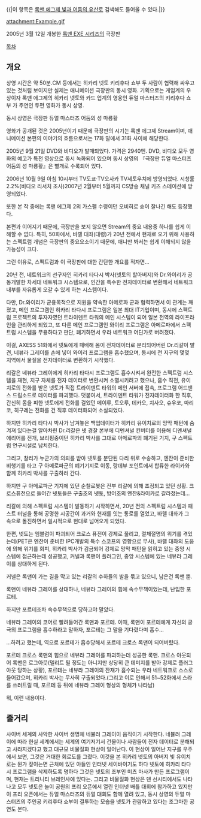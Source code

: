 {{|이 항목은 [[록맨 에그제 빛과 어둠의 유산]]로 검색해도 들어올 수 있다.|}}

attachment:Example.gif

2005년 3월 12일 개봉한  [[록맨 EXE 시리즈]]의 극장판 

[[목차]]

== 개요 ==
상영 시간은 약 50분.CM 등에서는 히카리 넷토  키리후다 쇼부 두 사람이 협력해 싸우고 있는 것처럼 보이지만 실제는 애니메이션 극장판의 동시 영화. 기획으로는 게임계의 우상이자 록맨 에그제의 히카리 넷토와 카드 업계의 영웅인 듀얼 마스터즈의 키리후다 쇼부 가 주연인 두편 영화가 동시 상영.

동시 상영은  극장판 듀얼 마스터즈 어둠의 성 마룡황 

영화가 공개된 것은 2005년이기 때문에 극장판의 시기는 록맨 에그제 Stream이며, 애니메이션 본편의 이야기의 흐름으로서는 17화 말에서 31화 사이에 해당한다.

2005년 9월 21일 DVD와 비디오가 발매되었다. 가격은 2940엔. DVD, 비디오 모두 영화의 예고가 특전 영상으로 동시 녹화되어 있으며 동시 상영의 『극장판 듀얼 마스터즈 어둠의 성 마룡황』은 별개로 수록되어 있다.

2006년 10월 9일 아침 10시부터 TV도쿄·TV오사카 TV세토우치에 방영되었다. 시청률 2.2%(비디오 리서치 조사)2007년 2월부터 5월까지 CS방송 채널 키즈 스테이션에 방영되었다.

또한 본 작 중에는 록맨 에그제 2의 가스펠 수령이던 오비히로 슌이 찰나긴 해도 등장했다.



본편과 이어지기 때문에, 극장판을 보지 않으면 Stream의 중요 내용중 하나를 쉽게 이해할 수 없다.
특히, 50화에서, 바렐 대좌(대령)가 20년 전에서 현재로 오기 위해 사용하는 스펙트럼 개념은 극장판의 중요요소이기 때문에, 애니만 봐서는 쉽게 이해되지 않을 가능성이 크다.

그런 이유로, 스펙트럼과 이 극장판에 대한 간단한 개요를 적자면…

20년 전, 네트워크의 선구자인 히카리 타다시 박사(넷토의 할아버지)와 Dr.와이리가 공동개발한 차세대 네트워크 시스템으로, 인간을 특수한 전자데이터로 변환해서 네트워크 내부를 자유롭게 오갈 수 있게 하는 시스템이다.

다만, Dr.와이리가 군용목적으로 지원을 약속한 아메로파 군과 협력하면서 이 관계는 깨졌고, 메인 프로그램인 히카리 타다시 프로그램은 일본 최대 IT기업이며, 동시에 스펙트럼 프로젝트의 투자자였던 트라이덴트 타워의 메인 시스템이 되어 일본 전역의 라이프라인을 관리하게 되었고, 또 다른 메인 프로그램인 와이리 프로그램은 아메로파에서 스펙트럼 시스템을 무용하다고 판단, 폐기하면서 우라 네트워크 어딘가로 버려졌다.

이걸, AXESS 51화에서 넷토에게 패배해 몸이 전자데이터로 분리되어버린 Dr.리갈이 발견, 네뷰라 그레이를 손에 넣어 와이리 프로그램을 흡수했으며, 동시에 전 지구의 몇몇 지역에서 물질을 전자데이터로 변환하기 시작했다.

리갈은 네뷰라 그레이에게 히카리 타다시 프로그램도 흡수시켜서 완전한 스펙트럼 시스템을 재현, 지구 자체를 전자 데이터로 변환시켜 소멸시키려고 했으나, 흡수 직전, 유이치로의 전화를 받은 넷토가 직접 트라이덴트 타워의 메인 서버에 접속, 프로그램 어드밴스 드림소드로 데이터를 파괴했다. 덧붙여서, 트라이덴트 타워가 전자데이터화 한 직후, 간신히 몸을 피한 넷토에게 전화를 걸었던 메이루, 토오루, 데카오, 치사오, 슈우코, 마리코, 히구레는 전화를 건 직후 데이터화되어 소실되었다.

하지만 히카리 타다시 박사가 남겨놓은 백업데이터가 히카리 유이치로의 망막 패턴에 숨겨져 있다는걸 알아차린 Dr.리갈은 넷 경찰 본부에 디멘셔널 컨버터를 이용해 디멘셔널 에리어를 전개, 브리핑중이던 히카리 박사를 그대로 아메로파의 폐기된 기지, 구 스펙트럼 연구시설로 납치한다.

그리고, 찰리가 누군가의 의뢰를 받아 넷토를 분단된 다리 위로 수송하고, 엔잔이 준비한 비행기를 타고 구 아메로파군의 폐기기지로 이동, 랑데뷰 포인트에서 합류한 라이카와 함께 히카리 박사를 구출하러 간다.

하지만 구 아메로파군 기지에 있던 순찰로봇은 전부 리갈에 의해 조정되고 있던 상황.
크로스퓨전으로 들어간 넷토들은 구출조의 넷토, 방어조의 엔잔&라이카로 갈라졌는데…

리갈에 의해 스펙트럼 시스템이 발동하기 시작하면서, 20년 전의 스펙트럼 시스템과 패스트 터널을 통해 공명한 시공간이 과거와 현재를 잇는 통로를 열었고, 바렐 대좌가 그 속으로 돌진하면서 일시적으로 현대로 넘어오게 되었다.

한편, 넷토는 엠블럼이 파괴되어 크로스 퓨전이 강제로 풀리고, 절체절명의 위기를 겪었는데(PET은 엔잔이 준비한 IPC개발의 특수 스코프의 영향으로 무사), 바렐 대좌의 도움에 의해 위기를 회피, 히카리 박사가 감금되어 강제로 망막 패턴을 읽히고 있는 중앙 시스템에 접근하는데 성공했고, 커넬과 록맨이 플러그인, 중앙 시스템에 있는 네뷰라 그레이를 상대하게 된다.


커넬은 록맨이 가는 길을 막고 있는 리갈의 수하들의 발을 묶고 있으니, 남은건 록맨 뿐.

록맨이 네뷰라 그레이를 상대하나, 네뷰라 그레이의 힘에 속수무책이었는데, 난입한 포르테.

하지만 포르테조차 속수무책으로 당하고야 말았다.

네뷰라 그레이의 코어로 빨려들어간 록맨과 포르테. 이때, 록맨이 포르테에게 자신의 궁극의 프로그램을 흡수하라고 말하자, 포르테는 그 말을 기다렸다며 흡수…


…하려고 했는데, 역으로 포르테가 흡수당해서 포르테 크로스 록맨이 되어버렸다.

포르테 크로스 록맨의 힘으로 네뷰라 그레이를 파괴하는데 성공한 록맨. 크로스 아웃되어 록맨은 로그아웃(델리트 될 정도는 아니지만 상당히 큰 데미지를 받아 강제로 플러그 아웃 당하는 상황), 포르테는 네뷰라 그레이의 잔재가 흡수되는 우라 네트워크로 스스로 들어갔으며, 히카리 박사는 무사히 구출되었다.(그리고 이로 인해서 51~52화에서 스라를 쓰러트릴 때, 포르테 등 뒤에 네뷰라 그레이 형상의 형체가 나타남)


뭐, 이런 내용이다.
== 줄거리 ==
사이버 세계의 사악한 사이버 생명체 네뷸러 그레이이 움직이기 시작한다. 네뷸러 그레이에 따라 현실 세계에서는 세계의 여기저기서 건물이나 사람들이 전자 데이터로 분해되고 사라지겠다고 했고 대규모 비물질화 현상이 일어난다. 이 현상이 일어난 지구를 우주에서 보면, 그것은 거대한 회로도를 그렸다. 이것을 본 히카리 넷토의 아버지 빛 유이치로는 뭔가 짚이는면 근처에 있던 아들인 인터넷 세이바이기도 하다 넷토에 히카리 타다시 프로그램을 삭제하도록 명하다 그것은 넷토의 조부인 미츠 마사가 만든 프로그램이며, 현재는 트리니티 브레인사에 있다는. 그리고 비물질화 현상은 덴 선시티에서도 나타나고 모두 넷토은 놀이 공원의 프리 오픈에서 열린 인터넷 배틀 대회에 참가하고 있지만 이 프리 오픈에서는 듀얼 마스터즈의 듀얼 대회도 함께 열려 있고, 동시 상영의 듀얼 마스터즈의 주인공 키리후다 쇼부이 결투하는 모습을 넷토가 관람하고 있다는 조그마한 공연도 본다.






